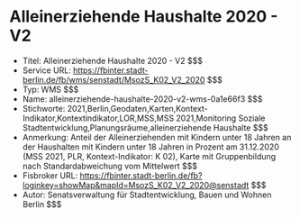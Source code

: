 # Alleinerziehende Haushalte 2020 - V2
- Titel: Alleinerziehende Haushalte 2020 - V2 $$$
- Service URL: https://fbinter.stadt-berlin.de/fb/wms/senstadt/MsozS_K02_V2_2020 $$$
- Typ: WMS $$$
- Name: alleinerziehende-haushalte-2020-v2-wms-0a1e66f3 $$$
- Stichworte: 2021,Berlin,Geodaten,Karten,Kontext-Indikator,Kontextindikator,LOR,MSS,MSS 2021,Monitoring Soziale Stadtentwicklung,Planungsräume,alleinerziehende Haushalte $$$
- Anmerkung: Anteil der Alleinerziehenden mit Kindern unter 18 Jahren an der Haushalten mit Kindern unter 18 Jahren in Prozent am 31.12.2020 (MSS 2021, PLR, Kontext-Indikator: K 02), Karte mit Gruppenbildung nach Standardabweichung vom Mittelwert $$$
- Fisbroker URL: https://fbinter.stadt-berlin.de/fb?loginkey=showMap&mapId=MsozS_K02_V2_2020@senstadt $$$
- Autor: Senatsverwaltung für Stadtentwicklung, Bauen und Wohnen Berlin $$$
